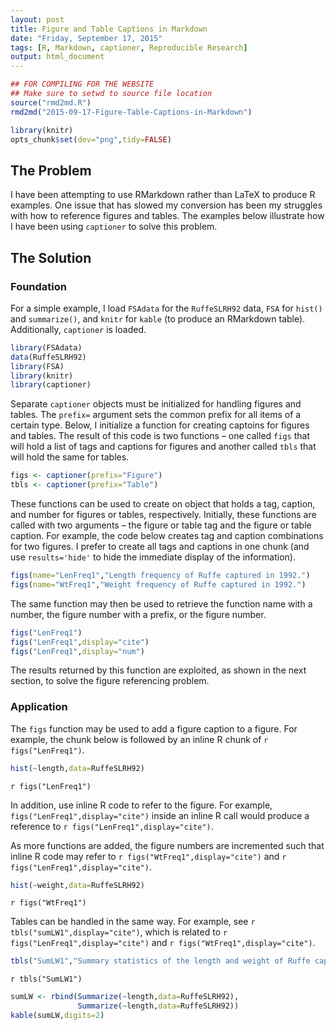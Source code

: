 ```yaml
---
layout: post
title: Figure and Table Captions in Markdown
date: "Friday, September 17, 2015"
tags: [R, Markdown, captioner, Reproducible Research]
output: html_document
---
```

```r
## FOR COMPILING FOR THE WEBSITE
## Make sure to setwd to source file location
source("rmd2md.R")
rmd2md("2015-09-17-Figure-Table-Captions-in-Markdown")
```

```r
library(knitr)
opts_chunk$set(dev="png",tidy=FALSE)
```

## The Problem

I have been attempting to use RMarkdown rather than LaTeX to produce R examples.  One issue that has slowed my conversion has been my struggles with how to reference figures and tables.  The examples below illustrate how I have been using `captioner` to solve this problem.

## The Solution

### Foundation

For a simple example, I load `FSAdata` for the `RuffeSLRH92` data, `FSA` for `hist()` and `summarize()`, and `knitr` for `kable` (to produce an RMarkdown table).  Additionally, `captioner` is loaded.
```r
library(FSAdata)
data(RuffeSLRH92)
library(FSA)
library(knitr)
library(captioner)
```

Separate `captioner` objects must be initialized for handling figures and tables.  The `prefix=` argument sets the common prefix for all items of a certain type.  Below, I initialize a function for creating captoins for figures and tables.  The result of this code is two functions -- one called `figs` that will hold a list of tags and captions for figures and another called `tbls` that will hold the same for tables.
```r
figs <- captioner(prefix="Figure")
tbls <- captioner(prefix="Table")
```

These functions can be used to create on object that holds a tag, caption, and number for figures or tables, respectively.  Initially, these functions are called with two arguments -- the figure or table tag and the figure or table caption.  For example, the code below creates tag and caption combinations for two figures.  I prefer to create all tags and captions in one chunk (and use `results='hide'` to hide the immediate display of the information).
```r
figs(name="LenFreq1","Length frequency of Ruffe captured in 1992.")
figs(name="WtFreq1","Weight frequency of Ruffe captured in 1992.")
```

The same function may then be used to retrieve the function name with a number, the figure number with a prefix, or the figure number.
```r
figs("LenFreq1")
figs("LenFreq1",display="cite")
figs("LenFreq1",display="num")
```

The results returned by this function are exploited, as shown in the next section, to solve the figure referencing problem.

### Application

The `figs` function may be used to add a figure caption to a figure.  For example, the chunk below is followed by an inline R chunk of `r figs("LenFreq1")`.
```r
hist(~length,data=RuffeSLRH92)
```

`r figs("LenFreq1")`

In addition, use inline R code to refer to the figure.  For example, `figs("LenFreq1",display="cite")` inside an inline R call would produce a reference to `r figs("LenFreq1",display="cite")`.

As more functions are added, the figure numbers are incremented such that inline R code may refer to `r figs("WtFreq1",display="cite")` and `r figs("LenFreq1",display="cite")`.

```r
hist(~weight,data=RuffeSLRH92)
```

`r figs("WtFreq1")`

Tables can be handled in the same way.  For example, see `r tbls("sumLW1",display="cite")`, which is related to `r figs("LenFreq1",display="cite")` and `r figs("WtFreq1",display="cite")`.
```r
tbls("SumLW1","Summary statistics of the length and weight of Ruffe captured in 1992.")
```

`r tbls("SumLW1")`

```r
sumLW <- rbind(Summarize(~length,data=RuffeSLRH92),
               Summarize(~length,data=RuffeSLRH92))
kable(sumLW,digits=2)
```


